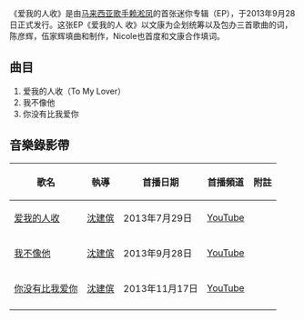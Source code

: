 {{Infobox album
| name          = 爱我的人收
| original_name = 
| type          = ep
| longtype      = 
| artist        = [[赖淞凤|赖淞凤]]
| cover         = <!-- 檔案不存在 Nicole-To My Lover.jpg -->
| released      = 2013年9月28日
| recorded      = 
| genre         = 國語流行
| length        = 
| label         = [[Astro_(马来西亚)|Astro]]
| producer      = 
| reviews       = 
| prev_title    = 
| prev_year     = 
| next_title    = 
| next_year     = 
}}
《爱我的人收》是由[[马来西亚|马来西亚]][[歌手|歌手]][[赖淞凤|赖淞凤]]的首张迷你专辑（EP），于2013年9月28日正式发行。这张EP《爱我的人 收》以文康为企划统筹以及包办三首歌曲的词，陈彦辉，伍家辉填曲和制作，Nicole也首度和文康合作填词。

==曲目==
# 爱我的人收（To My Lover）
# 我不像他
#你没有比我爱你

==音樂錄影帶==
{| class="wikitable"
! 歌名 !! 執導 !! 首播日期 !! 首播頻道 !! 附註 
|-
|[http://www.youtube.com/watch?v=GM17b5mdPKo 爱我的人收] {{Wayback|url=http://www.youtube.com/watch?v=GM17b5mdPKo |date=20130926203441 }}||[[沈建傧|沈建傧]]||2013年7月29日||[[YouTube|YouTube]]||
|-
|[http://www.youtube.com/watch?v=s8viZtTmW68 我不像他] {{Wayback|url=http://www.youtube.com/watch?v=s8viZtTmW68 |date=20131022131925 }}||[[沈建傧|沈建傧]]||2013年9月28日||[[YouTube|YouTube]]||
|-
|[http://www.youtube.com/watch?v=A0EzpN9APlE 你没有比我爱你] {{Wayback|url=http://www.youtube.com/watch?v=A0EzpN9APlE |date=20140522212251 }}||[[沈建傧|沈建傧]]||2013年11月17日||[[YouTube|YouTube]]||
|-
|}